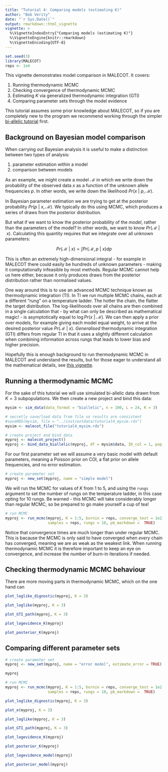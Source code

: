 ```yaml
---
title: "Tutorial 4: Comparing models (estimating K)"
author: "Bob Verity"
date: "`r Sys.Date()`"
output: rmarkdown::html_vignette
vignette: >
  %\VignetteIndexEntry{"Comparing models (estimating K)"}
  %\VignetteEngine{knitr::rmarkdown}
  %\VignetteEncoding{UTF-8}
---
```


```r
set.seed(3)
library(MALECOT)
reps <- 1e4
```

This vignette demonstrates model comparison in MALECOT. It covers:

1. Running thermodynamic MCMC
2. Checking convergence of thermodynamic MCMC
3. Estimating *K* via generalized thermodynamic integration (GTI)
4. Comparing parameter sets through the model evidence

This tutorial assumes some prior knowledge about MALECOT, so if you are completely new to the program we recommend working through the simpler [bi-allelic tutorial](https://bobverity.github.io/MALECOT/articles/tutorial-biallelic.html) first.

## Background on Bayesian model comparison

When carrying out Bayesian analysis it is useful to make a distinction between two types of analysis:

1. parameter estimation within a model
2. comparison between models

As an example, we might create a model $\mathcal{M}$ in which we write down the probability of the observed data $x$ as a function of the unknown allele frequencies $p$. In other words, we write down the likelihood $Pr(x \: | \: p, \mathcal{M})$.

In Bayesian parameter estimation we are trying to get at the posterior probability $Pr(p \: | \: x, \mathcal{M})$. We typically do this using MCMC, which produces a series of draws from the posterior distribution.

But what if we want to know the posterior probability of the *model*, rather than the parameters of the model? In other words, we want to know $Pr(\mathcal{M} \: | \: x)$. Calculating this quantity requires that we integrate over all unknown parameters:

$$Pr(\mathcal{M} \: | \: x) = \int Pr(\mathcal{M}, p \: | \: x) dp$$

This is often an extremely high-dimensional integral - for example in MALECOT there could easily be hundreds of unknown parameters - making it computationally infeasible by most methods. Regular MCMC cannot help us here either, because it only produces draws from the posterior distribution rather than normalised values.

One way around this is to use an advanced MCMC technique known as thermodynamic integration (TI). In TI we run multiple MCMC chains, each at a different "rung" on a temperature ladder. The hotter the chain, the flatter the target distribution. The log-likelihoods over all chains are then combined in a single calculation that - by what can only be described as mathematical magic! - is asymptotically equal to $\log{Pr(x \: | \: \mathcal{M})}$. We can then apply a prior over models, for example giving each model equal weight, to arrive at the desired posterior value $Pr(\mathcal{M} \: | \: x)$. *Generalised* thermodynamic integration (GTI) differs from regular TI in that it uses a slightly different calculation when combining information across rungs that leads to lower bias and higher precision. 

Hopefully this is enough background to run thermodynamic MCMC in MALECOT and understand the results, but for those eager to understand all the mathematical details, see [this vignette](https://bobverity.github.io/MALECOT/articles/gti-mathematical-details.html).

## Running a thermodynamic MCMC

For the sake of this tutorial we will use simulated bi-allelic data drawn from $K = 3$ subpopulations. We then create a new project and bind this data:

```r
mysim <- sim_data(data_format = "biallelic", n = 100, L = 24, K = 3)
```

```r
# secretly save/load data from file so results are consistent
#saveRDS(mysim, file = "../inst/extdata/tutorial4_mysim.rds")
mysim <- malecot_file("tutorial4_mysim.rds")
```

```r
# create project and bind data
myproj <- malecot_project()
myproj <- bind_data_biallelic(myproj, df = mysim$data, ID_col = 1, pop_col = 2)
```

For our first parameter set we will assume a very basic model with default parameters, meaning a Poisson prior on COI, a flat prior on allele frequencies, and no error estimation.

```r
# create parameter set
myproj <- new_set(myproj, name = "simple model")
```

We will run the MCMC for values of $K$ from 1 to 5, and using the `rungs` argument to set the number of rungs on the temperature ladder, in this case opting for 10 rungs. Be warned - this MCMC will take considerably longer than regular MCMC, so be prepared to go make yourself a cup of tea!

```r
# run MCMC
myproj <- run_mcmc(myproj, K = 1:5, burnin = reps, converge_test = 1e2,
                   samples = reps, rungs = 10, pb_markdown =  TRUE)
```

Notice that convergence times are much longer than under regular MCMC. This is bacause the MCMC is only said to have converged when *every* chain has converged, meaning we are as weak as the weakest link. When running thermodynamic MCMC it is therefore important to keep an eye on convergence, and increase the number of burn-in iterations if needed.

## Checking thermodynamic MCMC behaviour

There are more moving parts in thermodynamic MCMC, which on the one hand can 


```r
plot_loglike_dignostic(myproj, K = 3)
```

```r
plot_loglike(myproj, K = 3)
```

```r
plot_GTI_path(myproj, K = 3)
```

```r
plot_logevidence_K(myproj)
```

```r
plot_posterior_K(myproj)
```


## Comparing different parameter sets

```r
# create parameter set
myproj <- new_set(myproj, name = "error model", estimate_error = TRUE)

myproj
```

```r
# run MCMC
myproj <- run_mcmc(myproj, K = 1:5, burnin = reps, converge_test = 1e2,
                   samples = reps, rungs = 10, pb_markdown =  TRUE)
```

```r
plot_loglike_dignostic(myproj, K = 3)
```

```r
plot_e(myproj, K = 3)
```

```r
plot_loglike(myproj, K = 3)

plot_GTI_path(myproj, K = 3)
```


```r
plot_logevidence_K(myproj)
```

```r
plot_posterior_K(myproj)
```

```r
plot_logevidence_model(myproj)
```

```r
plot_posterior_model(myproj)
```

